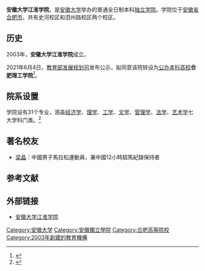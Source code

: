 {{高校
| name = 安徽大学江淮学院
| latin_name  = 
| image =
| logo =
| motto = 至诚至坚  博学笃行
| rector =  
| type = [[民办大学|民办]][[独立学院|独立学院]]
| established = 2003年
| President   = 李财富
| location = {{PRC}}[[安徽省|安徽省]][[合肥市|合肥市]]<br />史河校区：史河路8号<br />泗州路校区：泗州路40号
| students = 近8000人
| staff =
| campus =
| address = 
| area = 720[[亩|亩]]
| sports =
| website = http://www.ahujhc.cn/
}}
'''安徽大学江淮学院'''，是[[安徽大学|安徽大学]]举办的普通全日制本科[[独立学院|独立学院]]。学院位于[[安徽省|安徽省]][[合肥市|合肥市]]，共有史河校区和泗州路校区两个校区。

== 历史 ==
2003年，'''安徽大学江淮学院'''成立。

2021年6月4日，[[教育部发展规划司|教育部发展规划司]]发布公示，拟同意该院转设为[[公立大学|公办本科高校]]'''合肥理工学院'''<ref name="报道0604A">{{cite web |author1=教育部发展规划司 |title=关于拟同意设置有关高等学校的公示 |url=http://www.moe.gov.cn/jyb_xxgk/s5743/s5745/A03/202106/t20210604_535617.html |website=中华人民共和国教育部 |accessdate=2021-06-05 |archive-date=2021-06-11 |archive-url=https://web.archive.org/web/20210611080456/http://www.moe.gov.cn/jyb_xxgk/s5743/s5745/A03/202106/t20210604_535617.html |dead-url=no }}</ref>。

== 院系设置 ==
学院设有31个专业，涵盖[[经济学|经济学]]、[[理学|理学]]、[[工学|工学]]、[[文学|文学]]、[[管理学|管理学]]、[[法学|法学]]、[[艺术学|艺术学]]七大学科门类。<ref>{{Cite web |url=http://www.ahujhc.cn/list/index.php?pid=1&ty=13 |title=江淮学院简介 |access-date=2016-08-08 |archive-date=2016-04-03 |archive-url=https://web.archive.org/web/20160403224532/http://ahujhc.cn/list/index.php?pid=1&ty=13 |dead-url=yes }}</ref>

== 著名校友 ==
*[[梁晶_(運動員)|梁晶]]：中國男子馬拉松運動員，兼中國12小時超馬紀錄保持者

== 参考文献 ==
<references/>

== 外部链接 ==
*[https://web.archive.org/web/20160808072440/http://www.ahujhc.cn/welcome/ 安徽大学江淮学院]

{{安徽高等院校|nocat}}
{{独立学院}}
{{安徽民办高等院校|nocat}}
[[Category:安徽大学|Category:安徽大学]]
[[Category:安徽獨立學院|Category:安徽獨立學院]]
[[Category:合肥高等院校|Category:合肥高等院校]]
[[Category:2003年創建的教育機構|Category:2003年創建的教育機構]]